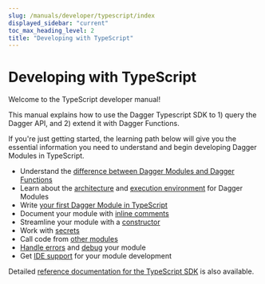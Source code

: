 ```yaml
---
slug: /manuals/developer/typescript/index
displayed_sidebar: "current"
toc_max_heading_level: 2
title: "Developing with TypeScript"
---
```


# Developing with TypeScript

Welcome to the TypeScript developer manual!

This manual explains how to use the Dagger Typescript SDK to 1) query the Dagger API, and 2) extend it with Dagger Functions.

If you're just getting started, the learning path below will give you the essential information you need to understand and begin developing Dagger Modules in TypeScript.

- Understand the [difference between Dagger Modules and Dagger Functions](../modules-vs-functions.mdx)
- Learn about the [architecture](../architecture.mdx) and [execution environment](../execution-environment.mdx) for Dagger Modules
- Write [your first Dagger Module in TypeScript](./506316-first-module.mdx)
- Document your module with [inline comments](./104624-documentation.mdx)
- Streamline your module with a [constructor](./520201-constructor.mdx)
- Work with [secrets](../secrets.mdx)
- Call code from [other modules](../dependencies.mdx)
- [Handle errors](../error-handling.mdx) and [debug](./372032-debugging.mdx) your module
- Get [IDE support](./629502-ide-integration.mdx) for your module development

Detailed [reference documentation for the TypeScript SDK](../../../reference/typescript/modules.md) is also available.
